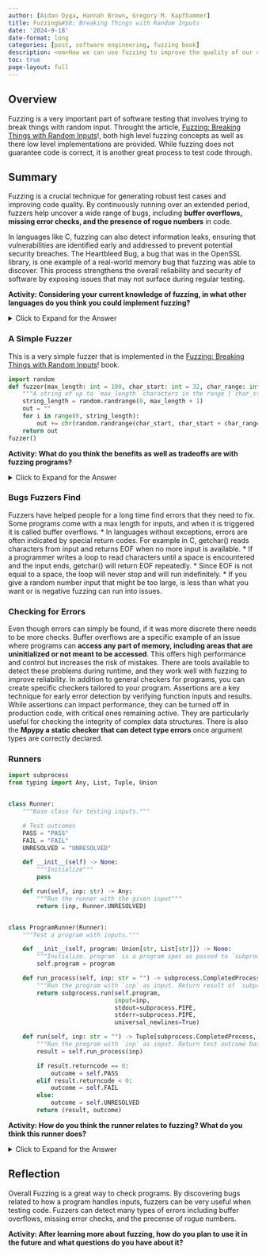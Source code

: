 ```yaml
---
author: [Aidan Dyga, Hannah Brown, Gregory M. Kapfhammer]
title: Fuzzing&#58; Breaking Things with Random Inputs
date: '2024-9-18'
date-format: long
categories: [post, software engineering, fuzzing book]
description: <em>How we can use fuzzing to improve the quality of our code?</em>
toc: true
page-layout: full
---
```


## Overview

Fuzzing is a very important part of software testing that involves trying to break things with random input. Throught the article, [Fuzzing: Breaking Things with Random Inputs](https://www.fuzzingbook.org/html/Fuzzer.html)!, both high level fuzzing concepts as well as there low level implementations are provided. While fuzzing does not guarantee code is correct, it is another great process to test code through.

## Summary

Fuzzing is a crucial technique for generating robust test cases and improving code quality. By continuously running over an extended period, fuzzers help uncover a wide range of bugs, including **buffer overflows, missing error checks, and the presence of rogue numbers** in code. 

In languages like C, fuzzing can also detect information leaks, ensuring that vulnerabilities are identified early and addressed to prevent potential security breaches. The Heartbleed Bug, a bug that was in the OpenSSL library, is one example of a real-world memory bug that fuzzing was able to discover. This process strengthens the overall reliability and security of software by exposing issues that may not surface during regular testing.

**Activity: Considering your current knowledge of fuzzing, in what other languages do you think you could implement fuzzing?**

<details> <summary>Click to Expand for the Answer</summary>
Fuzzing can be implemented in many programming languages including: C, C++, Go, Python, Java, Rust, and JavaScript.
</details>

### A Simple Fuzzer

This is a very simple fuzzer that is implemented in the [Fuzzing: Breaking Things with Random Inputs](https://www.fuzzingbook.org/html/Fuzzer.html)! book.

```python
import random
def fuzzer(max_length: int = 100, char_start: int = 32, char_range: int = 32) -> str:
    """A string of up to `max_length` characters in the range [`char_start`, `char_start` + `char_range`)"""
    string_length = random.randrange(0, max_length + 1)
    out = ""
    for i in range(0, string_length):
        out += chr(random.randrange(char_start, char_start + char_range))
    return out
fuzzer()
```

**Activity: What do you think the benefits as well as tradeoffs are with fuzzing programs?**

<details> <summary>Click to Expand for the Answer</summary>
Fuzzing larger programs can take more time and be more computationally expensive. However, the computational time that fuzzing can save developers searching through bugs is very high.
</details>

### Bugs Fuzzers Find 

Fuzzers have helped people for a long time find errors that they need to fix. Some programs come with a max length for inputs, and when it is triggered it is called buffer overflows. 
* In languages without exceptions, errors are often indicated by special return codes. For example in C, getchar() reads characters from input and returns EOF when no more input is available. 
* If a programmer writes a loop to read characters until a space is encountered and the input ends, getchar() will return EOF repeatedly. 
* Since EOF is not equal to a space, the loop will never stop and will run indefinitely. 
* If you give a random number input that might be too large, is less than what you want or is negative fuzzing can run into issues.

### Checking for Errors

Even though errors can simply be found, if it was more discrete there needs to be more checks. Buffer overflows are a specific example of an issue where programs can **access any part of memory, including areas that are uninitialized or not meant to be accessed**. This offers high performance and control but increases the risk of mistakes. There are tools available to detect these problems during runtime, and they work well with fuzzing to improve reliability. In addition to general checkers for programs, you can create specific checkers tailored to your program. Assertions are a key technique for early error detection by verifying function inputs and results. While assertions can impact performance, they can be turned off in production code, with critical ones remaining active. They are particularly useful for checking the integrity of complex data structures. There is also the **Mpypy a static checker that can detect type errors** once argument types are correctly declared.

### Runners

```python
import subprocess
from typing import Any, List, Tuple, Union


class Runner:
    """Base class for testing inputs."""

    # Test outcomes
    PASS = "PASS"
    FAIL = "FAIL"
    UNRESOLVED = "UNRESOLVED"

    def __init__(self) -> None:
        """Initialize"""
        pass

    def run(self, inp: str) -> Any:
        """Run the runner with the given input"""
        return (inp, Runner.UNRESOLVED)


class ProgramRunner(Runner):
    """Test a program with inputs."""

    def __init__(self, program: Union[str, List[str]]) -> None:
        """Initialize.`program` is a program spec as passed to `subprocess.run()`"""
        self.program = program

    def run_process(self, inp: str = "") -> subprocess.CompletedProcess:
        """Run the program with `inp` as input. Return result of `subprocess.run()`."""
        return subprocess.run(self.program,
                              input=inp,
                              stdout=subprocess.PIPE,
                              stderr=subprocess.PIPE,
                              universal_newlines=True)

    def run(self, inp: str = "") -> Tuple[subprocess.CompletedProcess, str]:
        """Run the program with `inp` as input. Return test outcome based on result of `subprocess.run()`."""
        result = self.run_process(inp)

        if result.returncode == 0:
            outcome = self.PASS
        elif result.returncode < 0:
            outcome = self.FAIL
        else:
            outcome = self.UNRESOLVED
        return (result, outcome)
```

**Activity: How do you think the runner relates to fuzzing? What do you think this runner does?**

<details> <summary>Click to Expand for the Answer</summary>
* A Runner is an object designed to execute a program or function with inputs. 
* It has a run(input) method that returns a pair consisting of a result. 
* The Runner base class offers a basic interface for more advanced runners. 
* Subclasses extend this base class by adding new methods or overriding existing ones to enhance functionality. 
* A fuzzer generates input data using the fuzz() method. 
* The run() function forwards this input to a runner and returns the result. 
* The runs() method repeats this process for a specified number of trials.
</details>

## Reflection

Overall Fuzzing is a great way to check programs. By discovering bugs related to how a program handles inputs, fuzzers can be very useful when testing code. Fuzzers can detect many types of errors including buffer overflows, missing error checks, and the precense of rogue numbers.

**Activity: After learning more about fuzzing, how do you plan to use it in the future and what questions do you have about it?**
